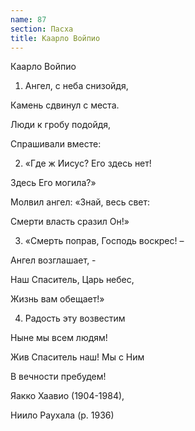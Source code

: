 ```yaml
---
name: 87
section: Пасха
title: Каарло Войпио
---
```

Каарло Войпио


1. Ангел, с неба снизойдя,

Камень сдвинул с места.

Люди к гробу подойдя,

Спрашивали вместе:


2. «Где ж Иисус? Его здесь нет!

Здесь Его могила?»

Молвил ангел: «Знай, весь свет:

Смерти власть сразил Он!»


3. «Смерть поправ, Господь воскрес! –

Ангел возглашает, -

Наш Спаситель, Царь небес,

Жизнь вам обещает!»


4. Радость эту возвестим

Ныне мы всем людям!

Жив Спаситель наш! Мы с Ним

В вечности пребудем!


Яакко Хаавио (1904-1984),

Ниило Раухала (р. 1936)